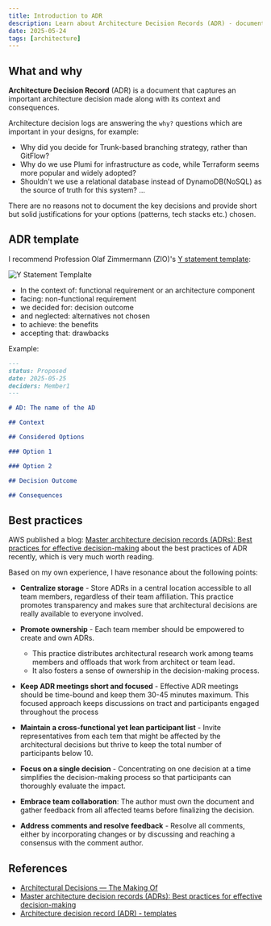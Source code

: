 ```yaml
---
title: Introduction to ADR
description: Learn about Architecture Decision Records (ADR) - documents that capture important architecture decisions with context and consequences
date: 2025-05-24
tags: [architecture]
---
```


## What and why

**Architecture Decision Record** (ADR) is a document that captures an important architecture decision made along with its context and consequences.

Architecture decision logs are answering the `why?` questions which are important in your designs, for example:

- Why did you decide for Trunk-based branching strategy, rather than GitFlow?
- Why do we use Plumi for infrastructure as code, while Terraform seems more popular and widely adopted?
- Shouldn't we use a relational database instead of DynamoDB(NoSQL) as the source of truth for this system?
  ...

There are no reasons not to document the key decisions and provide short but solid justifications for your options (patterns, tech stacks etc.) chosen.

## ADR template

I recommend Profession Olaf Zimmermann (ZIO)'s [Y statement template](https://www.ozimmer.ch/practices/2020/04/27/ArchitectureDecisionMaking.html):

![Y Statement Templalte](./Y-StatementTemplate.png)

- In the context of: functional requirement or an architecture component
- facing: non-functional requirement
- we decided for: decision outcome
- and neglected: alternatives not chosen
- to achieve: the benefits
- accepting that: drawbacks

Example:

```md
---
status: Proposed
date: 2025-05-25
deciders: Member1
---

# AD: The name of the AD

## Context

## Considered Options

### Option 1

### Option 2

## Decision Outcome

## Consequences
```

## Best practices

AWS published a blog: [Master architecture decision records (ADRs): Best practices for effective decision-making](https://aws.amazon.com/blogs/architecture/master-architecture-decision-records-adrs-best-practices-for-effective-decision-making/) about the best practices of ADR recently, which is very much worth reading.

Based on my own experience, I have resonance about the following points:

- **Centralize storage** - Store ADRs in a central location accessible to all team members, regardless of their team affiliation. This practice promotes transparency and makes sure that architectural decisions are really available to everyone involved.

- **Promote ownership** - Each team member should be empowered to create and own ADRs.
  - This practice distributes architectural research work among teams members and offloads that work from architect or team lead.
  - It also fosters a sense of ownership in the decision-making process.

- **Keep ADR meetings short and focused** - Effective ADR meetings should be time-bound and keep them 30-45 minutes maximum. This focused approach keeps discussions on tract and participants engaged throughout the process

- **Maintain a cross-functional yet lean participant list** - Invite representatives from each tem that might be affected by the architectural decisions but thrive to keep the total number of participants below 10.

- **Focus on a single decision** - Concentrating on one decision at a time simplifies the decision-making process so that participants can thoroughly evaluate the impact.

- **Embrace team collaboration**: The author must own the document and gather feedback from all affected teams before finalizing the decision.

- **Address comments and resolve feedback** - Resolve all comments, either by incorporating changes or by discussing and reaching a consensus with the comment author.

## References

- [Architectural Decisions — The Making Of](https://www.ozimmer.ch/practices/2020/04/27/ArchitectureDecisionMaking.html)
- [Master architecture decision records (ADRs): Best practices for effective decision-making](https://aws.amazon.com/blogs/architecture/master-architecture-decision-records-adrs-best-practices-for-effective-decision-making/)
- [Architecture decision record (ADR) - templates](https://github.com/joelparkerhenderson/architecture-decision-record?tab=readme-ov-file)
